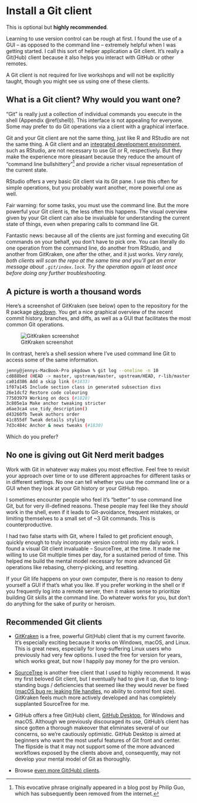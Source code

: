# Install a Git client {#git-client}

This is optional but **highly recommended**.

Learning to use version control can be rough at first. I found the use of a GUI – as opposed to the command line – extremely helpful when I was getting started. I call this sort of helper application a Git client. It's really a Git(Hub) client because it also helps you interact with GitHub or other remotes.

A Git client is not required for live workshops and will not be explicitly taught, though you might see us using one of these clients.

## What is a Git client? Why would you want one?

"Git" is really just a collection of individual commands you execute in the shell (Appendix \@ref(shell)). This interface is not appealing for everyone. Some may prefer to do Git operations via a client with a graphical interface.

Git and your Git client are not the same thing, just like R and RStudio are not the same thing. A Git client and an [integrated development environment](https://en.wikipedia.org/wiki/Integrated_development_environment), such as RStudio, are not necessary to use Git or R, respectively. But they make the experience more pleasant because they reduce the amount of "command line bullshittery"[^1] and provide a richer visual representation of the current state.

[^1]: This evocative phrase originally appeared in a blog post by Philip Guo, which has subsequently been removed from the internet.

RStudio offers a very basic Git client via its Git pane. I use this often for simple operations, but you probably want another, more powerful one as well.

Fair warning: for some tasks, you must use the command line. But the more powerful your Git client is, the less often this happens. The visual overview given by your Git client can also be invaluable for understanding the current state of things, even when preparing calls to command line Git. 

Fantastic news: because all of the clients are just forming and executing Git commands on your behalf, you don't have to pick one.
You can literally do one operation from the command line, do another from RStudio, and another from GitKraken, one after the other, and it just works.
*Very rarely, both clients will scan the repo at the same time and you'll get an error message about `.git/index.lock`.
Try the operation again at least once before doing any further troubleshooting.*

## A picture is worth a thousand words

Here's a screenshot of GitKraken (see below) open to the repository for the R package [pkgdown](https://pkgdown.r-lib.org).
You get a nice graphical overview of the recent commit history, branches, and diffs, as well as a GUI that facilitates the most common Git operations.

![GitKraken screenshot](img/gitkraken-pkgdown-screenshot.png)

In contrast, here's a shell session where I've used command line Git to access some of the same information.

``` bash
jenny@jennys-MacBook-Pro pkgdown % git log --oneline -n 10
cd888bed (HEAD -> master, upstream/master, upstream/HEAD, r-lib/master, r-lib/HEAD) Remove accidentally committed snapshot
ca01d386 Add a skip link (#1833)
1f07a145 Include section class in generated subsection divs
26e1dcf2 Restore code colouring
77503979 Working on docs (#1828)
3c805e1a Make anchor tweaking stricter
a6ae3ca4 use_tidy_description()
d43260fb Tweak authors order
41c855df Tweak details styling
7d3c484c Anchor & news tweaks (#1830)
```

Which do you prefer?

## No one is giving out Git Nerd merit badges

Work with Git in whatever way makes you most effective.
Feel free to revisit your approach over time or to use different approaches for different tasks or in different settings.
No one can tell whether you use the command line or a GUI when they look at your Git history or your GitHub repo.

I sometimes encounter people who feel it's "better" to use command line Git, but for very ill-defined reasons.
These people may feel like they *should* work in the shell, even if it leads to Git-avoidance, frequent mistakes, or limiting themselves to a small set of ~3 Git commands.
This is counterproductive.

I had two false starts with Git, where I failed to get proficient enough, quickly enough to truly incorporate version control into my daily work.
I found a visual Git client invaluable -- SourceTree, at the time.
It made me willing to use Git multiple times per day, for a sustained period of time.
This helped me build the mental model necessary for more advanced Git operations like rebasing, cherry-picking, and resetting.

If your Git life happens on your own computer, there is no reason to deny yourself a GUI if that's what you like.
If you prefer working in the shell or if you frequently log into a remote server, then it makes sense to prioritize building Git skills at the command line.
Do whatever works for you, but don't do anything for the sake of purity or heroism.

## Recommended Git clients

  * [GitKraken](https://www.gitkraken.com) is a free, powerful Git(Hub) client that is my current favorite. It's especially exciting because it works on Windows, macOS, and Linux. This is great news, especially for long-suffering Linux users who previously had very few options. I used the free for version for years, which works great, but now I happily pay money for the pro version.

  * [SourceTree](https://www.sourcetreeapp.com) is another free client that I used to highly recommend. It was my first beloved Git client, but I eventually had to give it up, due to long-standing bugs / deficiencies that seemed like they would never be fixed ([macOS bug re: leaking file handles](http://openradar.appspot.com/radar?id=1387401), no ability to control font size). GitKraken feels much more actively developed and has completely supplanted SourceTree for me.
  
  * GitHub offers a free Git(Hub) client, [GitHub Desktop](https://desktop.github.com/), for Windows and macOS. Although we previously discouraged its use, GitHub's client has since gotten a thorough makeover that eliminates several of our concerns, so we're cautiously optimistic. GitHub Desktop is aimed at beginners who want the most useful features of Git front and center. The flipside is that it may not support some of the more advanced workflows exposed by the clients above and, consequently, may not develop your mental model of Git as thoroughly.

  * Browse [even more Git(Hub) clients](http://git-scm.com/downloads/guis).
